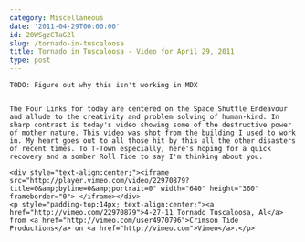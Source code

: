 ```yaml
---
category: Miscellaneous
date: '2011-04-29T00:00:00'
id: 20WSgzCTaG2l
slug: /tornado-in-tuscaloosa
title: Tornado in Tuscaloosa - Video for April 29, 2011
type: post
---
```


```
TODO: Figure out why this isn't working in MDX


The Four Links for today are centered on the Space Shuttle Endeavour and allude to the creativity and problem solving of human-kind. In sharp contrast is today's video showing some of the destructive power of mother nature. This video was shot from the building I used to work in. My heart goes out to all those hit by this all the other disasters of recent times. To T-Town especially, here's hoping for a quick recovery and a somber Roll Tide to say I'm thinking about you.

<div style="text-align:center;"><iframe src="http://player.vimeo.com/video/22970879?title=0&amp;byline=0&amp;portrait=0" width="640" height="360" frameborder="0"> </iframe></div>
<p style="padding-top:14px; text-align:center;"><a href="http://vimeo.com/22970879">4-27-11 Tornado Tuscaloosa, Al</a> from <a href="http://vimeo.com/user4970796">Crimson Tide Productions</a> on <a href="http://vimeo.com">Vimeo</a>.</p>
```